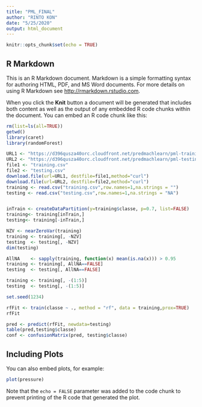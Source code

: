```yaml
---
title: "PML_FINAL"
author: "RINTO KON"
date: "5/25/2020"
output: html_document
---
```


```r
knitr::opts_chunk$set(echo = TRUE)
```

## R Markdown

This is an R Markdown document. Markdown is a simple formatting syntax for authoring HTML, PDF, and MS Word documents. For more details on using R Markdown see <http://rmarkdown.rstudio.com>.

When you click the **Knit** button a document will be generated that includes both content as well as the output of any embedded R code chunks within the document. You can embed an R code chunk like this:

```r
rm(list=ls(all=TRUE))
getwd()
library(caret)
library(randomForest)

URL1 <- "https://d396qusza40orc.cloudfront.net/predmachlearn/pml-training.csv"
URL2 <- "https://d396qusza40orc.cloudfront.net/predmachlearn/pml-testing.csv"
file1 <- "training.csv"
file2 <- "testing.csv"
download.file(url=URL1, destfile=file1,method="curl")
download.file(url=URL2, destfile=file2,method="curl")
training <- read.csv("training.csv",row.names=1,na.strings = "")
testing <- read.csv("testing.csv",row.names=1,na.strings = "NA")


inTrain <- createDataPartition(y=training$classe, p=0.7, list=FALSE)
training<- training[inTrain,]
testing<- training[-inTrain,]

NZV <- nearZeroVar(training)
training <- training[, -NZV]
testing  <- testing[, -NZV]
dim(testing)

AllNA    <- sapply(training, function(x) mean(is.na(x))) > 0.95
training <- training[, AllNA==FALSE]
testing  <- testing[, AllNA==FALSE]

training <- training[, -(1:5)]
testing  <- testing[, -(1:5)]

set.seed(1234)

rfFit <- train(classe ~ ., method = "rf", data = training,prox=TRUE)
rfFit

pred <- predict(rfFit, newdata=testing)
table(pred,testing$classe)
conf <- confusionMatrix(pred, testing$classe)
```

## Including Plots

You can also embed plots, for example:

```r
plot(pressure)
```

Note that the `echo = FALSE` parameter was added to the code chunk to prevent printing of the R code that generated the plot.
